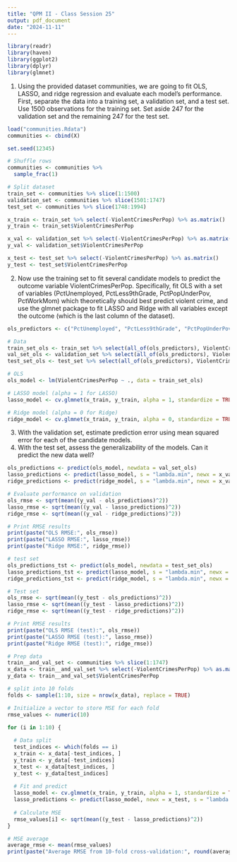 ```yaml
---
title: "QPM II - Class Session 25"
output: pdf_document
date: "2024-11-11"
---
```


```r
library(readr)
library(haven)
library(ggplot2)
library(dplyr)
library(glmnet)
```

(1) Using the provided dataset communities, we are going to fit OLS, LASSO, and ridge regression and evaluate each model’s performance. First, separate the data into a training set, a validation set, and a test set. Use 1500 observations for the training set. Set aside 247 for the validation set and the remaining 247 for the test set.
```r
load("communities.Rdata")
communities <- cbind(X)

set.seed(12345) 

# Shuffle rows
communities <- communities %>%
  sample_frac(1) 

# Split dataset
train_set <- communities %>% slice(1:1500)
validation_set <- communities %>% slice(1501:1747)
test_set <- communities %>% slice(1748:1994)

x_train <- train_set %>% select(-ViolentCrimesPerPop) %>% as.matrix()
y_train <- train_set$ViolentCrimesPerPop

x_val <- validation_set %>% select(-ViolentCrimesPerPop) %>% as.matrix()
y_val <- validation_set$ViolentCrimesPerPop

x_test <- test_set %>% select(-ViolentCrimesPerPop) %>% as.matrix()
y_test <- test_set$ViolentCrimesPerPop

```

(2) Now use the training set to fit several candidate models to predict the outcome variable ViolentCrimesPerPop. Specifically, fit OLS with a set of variables (PctUnemployed, PctLess9thGrade, PctPopUnderPov, PctWorkMom) which theoretically should best predict violent crime, and use the glmnet package to fit LASSO and Ridge with all variables except the outcome (which is the last column of the dataset).
```r

ols_predictors <- c("PctUnemployed", "PctLess9thGrade", "PctPopUnderPov", "PctWorkMom")

# Data
train_set_ols <- train_set %>% select(all_of(ols_predictors), ViolentCrimesPerPop)
val_set_ols <- validation_set %>% select(all_of(ols_predictors), ViolentCrimesPerPop)
test_set_ols <- test_set %>% select(all_of(ols_predictors), ViolentCrimesPerPop)

# OLS
ols_model <- lm(ViolentCrimesPerPop ~ ., data = train_set_ols)

# LASSO model (alpha = 1 for LASSO)
lasso_model <- cv.glmnet(x_train, y_train, alpha = 1, standardize = TRUE)

# Ridge model (alpha = 0 for Ridge)
ridge_model <- cv.glmnet(x_train, y_train, alpha = 0, standardize = TRUE)


```

(3) With the validation set, estimate prediction error using mean squared error for each of the candidate models.
(4) With the test set, assess the generalizability of the models. Can it predict the new data well?

```r

ols_predictions <- predict(ols_model, newdata = val_set_ols)
lasso_predictions <- predict(lasso_model, s = "lambda.min", newx = x_val)
ridge_predictions <- predict(ridge_model, s = "lambda.min", newx = x_val)

# Evaluate performance on validation
ols_rmse <- sqrt(mean((y_val - ols_predictions)^2))
lasso_rmse <- sqrt(mean((y_val - lasso_predictions)^2))
ridge_rmse <- sqrt(mean((y_val - ridge_predictions)^2))

# Print RMSE results
print(paste("OLS RMSE:", ols_rmse))
print(paste("LASSO RMSE:", lasso_rmse))
print(paste("Ridge RMSE:", ridge_rmse))

# test set
ols_predictions_tst <- predict(ols_model, newdata = test_set_ols)
lasso_predictions_tst <- predict(lasso_model, s = "lambda.min", newx = x_test)
ridge_predictions_tst <- predict(ridge_model, s = "lambda.min", newx = x_test)

# Test set
ols_rmse <- sqrt(mean((y_test - ols_predictions)^2))
lasso_rmse <- sqrt(mean((y_test - lasso_predictions)^2))
ridge_rmse <- sqrt(mean((y_test - ridge_predictions)^2))

# Print RMSE results
print(paste("OLS RMSE (test):", ols_rmse))
print(paste("LASSO RMSE (test):", lasso_rmse))
print(paste("Ridge RMSE (test):", ridge_rmse))

```
```r

# Prep data
train__and_val_set <- communities %>% slice(1:1747)
x_data <- train__and_val_set %>% select(-ViolentCrimesPerPop) %>% as.matrix()
y_data <- train__and_val_set$ViolentCrimesPerPop

# split into 10 folds
folds <- sample(1:10, size = nrow(x_data), replace = TRUE)

# Initialize a vector to store MSE for each fold
rmse_values <- numeric(10)

for (i in 1:10) {
  
  # Data split
  test_indices <- which(folds == i)
  x_train <- x_data[-test_indices, ]
  y_train <- y_data[-test_indices]
  x_test <- x_data[test_indices, ]
  y_test <- y_data[test_indices]
  
  # Fit and predict
  lasso_model <- cv.glmnet(x_train, y_train, alpha = 1, standardize = TRUE)
  lasso_predictions <- predict(lasso_model, newx = x_test, s = "lambda.min")
  
  # Calculate MSE
  rmse_values[i] <- sqrt(mean((y_test - lasso_predictions)^2))
}

# MSE average
average_rmse <- mean(rmse_values)
print(paste("Average RMSE from 10-fold cross-validation:", round(average_rmse, 4)))


```